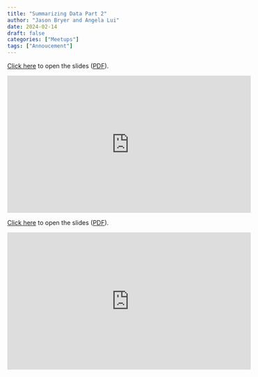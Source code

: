```yaml
---
title: "Summarizing Data Part 2"
author: "Jason Bryer and Angela Lui"
date: 2024-02-14
draft: false
categories: ["Meetups"]
tags: ["Annoucement"]
---
```



[Click here](/slides/02-Summarizing_Data2.html#1) to open the slides ([PDF](/slides/02-Summarizing_Data2.pdf)).

<iframe width="560" height="315" src="https://www.youtube.com/embed/srb-Cm6fPLc" title="YouTube video player" frameborder="0" allow="accelerometer; autoplay; clipboard-write; encrypted-media; gyroscope; picture-in-picture" allowfullscreen></iframe>

<!--more-->

[Click here](/slides/02-Summarizing_Data2.html#1) to open the slides ([PDF](/slides/02-Summarizing_Data2.pdf)).

<iframe width="560" height="315" src="https://www.youtube.com/embed/srb-Cm6fPLc" title="YouTube video player" frameborder="0" allow="accelerometer; autoplay; clipboard-write; encrypted-media; gyroscope; picture-in-picture" allowfullscreen></iframe>



